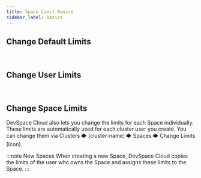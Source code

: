 ```yaml
---
title: Space Limit Basics
sidebar_label: Basics
---
```



## Change Default Limits
<FragmentChangeDefaultLimits />

<br/>


## Change User Limits
<FragmentChangeUserLimits />

<br/>


## Change Space Limits
DevSpace Cloud also lets you change the limits for each Space individually. These limits are automatically used for each cluster user you create. You can change them via <Highlight backgroundColor="#8fa6b2">Clusters 🡆 [cluster-name] 🡆 Spaces 🡆 Change Limits (Icon)</Highlight>

:::note New Spaces
When creating a new Space, DevSpace Cloud copies the limits of the user who owns the Space and assigns these limits to the Space.
:::